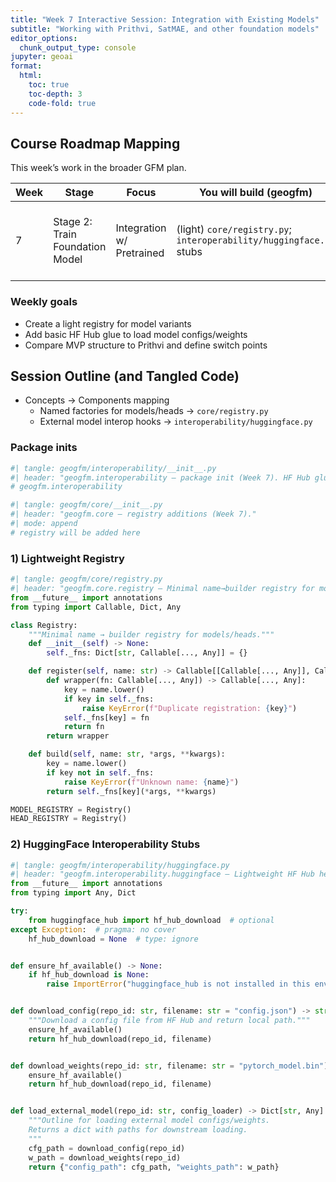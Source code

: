 ```yaml
---
title: "Week 7 Interactive Session: Integration with Existing Models"
subtitle: "Working with Prithvi, SatMAE, and other foundation models"
editor_options: 
  chunk_output_type: console
jupyter: geoai
format:
  html:
    toc: true
    toc-depth: 3
    code-fold: true
---
```


## Course Roadmap Mapping

This week’s work in the broader GFM plan.

| Week | Stage | Focus | You will build (geogfm) | Library tools | Outcome |
|------|-------|-------|--------------------------|---------------|---------|
| 7 | Stage 2: Train Foundation Model | Integration w/ Pretrained | (light) `core/registry.py`; `interoperability/huggingface.py` stubs | `huggingface_hub`, `transformers` optional | Show mapping to Prithvi structure; plan switch |

### Weekly goals
- Create a light registry for model variants
- Add basic HF Hub glue to load model configs/weights
- Compare MVP structure to Prithvi and define switch points

## Session Outline (and Tangled Code)

- Concepts → Components mapping
  - Named factories for models/heads → `core/registry.py`
  - External model interop hooks → `interoperability/huggingface.py`

### Package inits

```python
#| tangle: geogfm/interoperability/__init__.py
#| header: "geogfm.interoperability — package init (Week 7). HF Hub glue and external model hooks."
# geogfm.interoperability
```

```python
#| tangle: geogfm/core/__init__.py
#| header: "geogfm.core — registry additions (Week 7)."
#| mode: append
# registry will be added here
```

### 1) Lightweight Registry

```python
#| tangle: geogfm/core/registry.py
#| header: "geogfm.core.registry — Minimal name→builder registry for models/heads (Week 7)."
from __future__ import annotations
from typing import Callable, Dict, Any

class Registry:
    """Minimal name → builder registry for models/heads."""
    def __init__(self) -> None:
        self._fns: Dict[str, Callable[..., Any]] = {}

    def register(self, name: str) -> Callable[[Callable[..., Any]], Callable[..., Any]]:
        def wrapper(fn: Callable[..., Any]) -> Callable[..., Any]:
            key = name.lower()
            if key in self._fns:
                raise KeyError(f"Duplicate registration: {key}")
            self._fns[key] = fn
            return fn
        return wrapper

    def build(self, name: str, *args, **kwargs):
        key = name.lower()
        if key not in self._fns:
            raise KeyError(f"Unknown name: {name}")
        return self._fns[key](*args, **kwargs)

MODEL_REGISTRY = Registry()
HEAD_REGISTRY = Registry()
```

### 2) HuggingFace Interoperability Stubs

```python
#| tangle: geogfm/interoperability/huggingface.py
#| header: "geogfm.interoperability.huggingface — Lightweight HF Hub helpers (Week 7)."
from __future__ import annotations
from typing import Any, Dict

try:
    from huggingface_hub import hf_hub_download  # optional
except Exception:  # pragma: no cover
    hf_hub_download = None  # type: ignore


def ensure_hf_available() -> None:
    if hf_hub_download is None:
        raise ImportError("huggingface_hub is not installed in this environment")


def download_config(repo_id: str, filename: str = "config.json") -> str:
    """Download a config file from HF Hub and return local path."""
    ensure_hf_available()
    return hf_hub_download(repo_id, filename)


def download_weights(repo_id: str, filename: str = "pytorch_model.bin") -> str:
    ensure_hf_available()
    return hf_hub_download(repo_id, filename)


def load_external_model(repo_id: str, config_loader) -> Dict[str, Any]:
    """Outline for loading external model configs/weights.
    Returns a dict with paths for downstream loading.
    """
    cfg_path = download_config(repo_id)
    w_path = download_weights(repo_id)
    return {"config_path": cfg_path, "weights_path": w_path}
```
